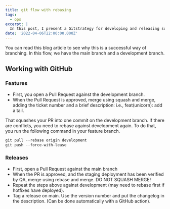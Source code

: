 ```yaml
---
title: git flow with rebasing
tags:
  - ops
excerpt: |
  In this post, I present a Gitstrategy for developing and releasing software.
date: '2022-04-06T22:00:00.000Z'
---
```


You can read this blog article to see why this is a successful way of branching.
In this flow, we have the main branch and a development branch.&#x20;

## Working with GitHub

### Features

- First, you open a Pull Request against the development branch.
- When the Pull Request is approved, merge using squash and merge, adding the
  ticket number and a brief description: i.e., feat(unicorn): add a tail.

That squashes your PR into one commit on the development branch. If there are
conflicts, you need to rebase against development again. To do that, you run the
following command in your feature branch.

```powershell
git pull --rebase origin development
git push --force-with-lease
```

### Releases

- First, open a Pull Request against the main branch
- When the PR is approved, and the staging deployment has been verified by QA,
  merge using rebase and merge. DO NOT SQUASH MERGE!
- Repeat the steps above against development (may need to rebase first if
  hotfixes have deployed).
- Tag a release on main. Use the version number and put the changelog in the
  description. (Can be done automatically with a GitHub action).
